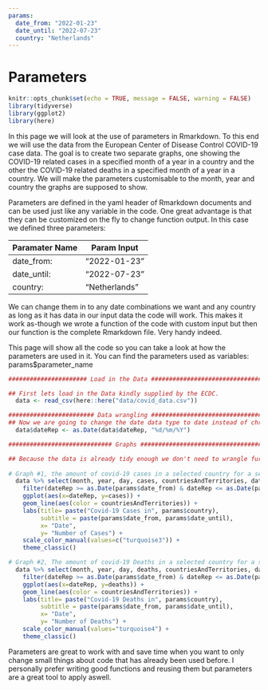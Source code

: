 ```yaml
---
params:
  date_from: "2022-01-23"
  date_until: "2022-07-23"
  country: "Netherlands"
---
```

# Parameters {-}

```r
knitr::opts_chunk$set(echo = TRUE, message = FALSE, warning = FALSE)
library(tidyverse)
library(ggplot2)
library(here)
```

In this page we will look at the use of parameters in Rmarkdown. To this end we will use the data from the European Center of Disease Control COVID-19 case data. The goal is to create two separate graphs, one showing the COVID-19 related cases in a specified month of a year in a country and the other the COVID-19 related deaths in a specified month of a year in a country. We will make the parameters customisable to the month, year and country the graphs are supposed to show.

Parameters are defined in the yaml header of Rmarkdown documents and can be used just like any variable in the code. One great advantage is that they can be customized on the fly to change function output. In this case we defined three parameters: 

| Paramater Name  | Param Input   |
| --------------- | ------------- |
|  date_from:     |"2022-01-23"   |
|  date_until:    |"2022-07-23"   |
|  country:       |"Netherlands"  |

  
We can change them in to any date combinations we want and any country as long as it has data in our input data the code will work. This makes it work as-though we wrote a function of the code with custom input but then our function is the complete Rmarkdown file. Very handy indeed.

This page will show all the code so you can take a look at how the parameters are used in it. You can find the parameters used as variables: params$parameter_name
```r
###################### Load in the Data ########################################

## First lets load in the Data kindly supplied by the ECDC. 
  data <- read_csv(here::here("data/covid_data.csv"))

######################## Data wrangling ########################################
## Now we are going to change the date data type to date instead of chr.
  data$dateRep <- as.Date(data$dateRep, "%d/%m/%Y")

############################# Graphs ###########################################

## Because the data is already tidy enough we don't need to wrangle further and can simply start plotting the graphs we want.
  
# Graph #1, the amount of covid-19 cases in a selected country for a selected period of time
  data %>% select(month, year, day, cases, countriesAndTerritories, dateRep) %>% 
    filter(dateRep >= as.Date(params$date_from) & dateRep <= as.Date(params$date_until), countriesAndTerritories %in% c(params$country)) %>%
    ggplot(aes(x=dateRep, y=cases)) + 
    geom_line(aes(color = countriesAndTerritories)) +
    labs(title= paste("Covid-19 Cases in", params$country),
         subtitle = paste(params$date_from, params$date_until),
         x= "Date",
         y= "Number of Cases") +
    scale_color_manual(values=c("turquoise3")) +
    theme_classic()

# Graph #2, The amount of covid-19 Deaths in a selected country for a selected period of time. If I didn't work with parameters I would have build a function for these two graphs seeing as they are very similar in code. 
  data %>% select(month, year, day, deaths, countriesAndTerritories, dateRep) %>% 
    filter(dateRep >= as.Date(params$date_from) & dateRep <= as.Date(params$date_until), countriesAndTerritories %in% c(params$country)) %>%
    ggplot(aes(x=dateRep, y=deaths)) + 
    geom_line(aes(color = countriesAndTerritories)) +
    labs(title= paste("Covid-19 Deaths in", params$country),
         subtitle = paste(params$date_from, params$date_until),
         x= "Date",
         y= "Number of Deaths") +
    scale_color_manual(values="turquoise4") +
    theme_classic()

```

Parameters are great to work with and save time when you want to only change small things about code that has already been used before. I personally prefer writing good functions and reusing them but parameters are a great tool to apply aswell. 